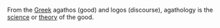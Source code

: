 From the [[Greek]] agathos (good) and logos (discourse), agathology is the [[science]] or [[theory]] of the good.
{{substub}}
